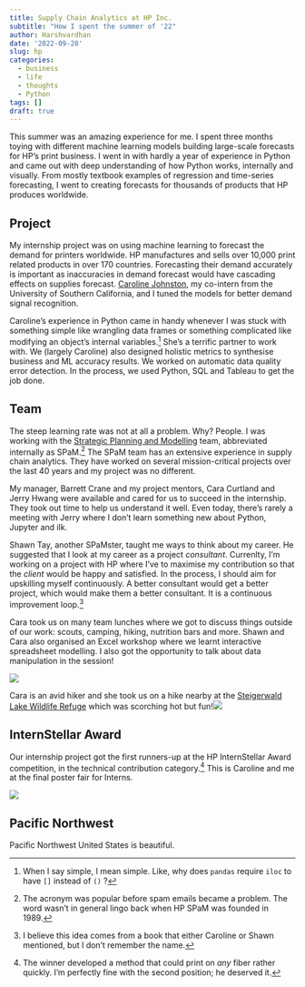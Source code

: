 ```yaml
---
title: Supply Chain Analytics at HP Inc.
subtitle: "How I spent the summer of '22"
author: Harshvardhan
date: '2022-09-28'
slug: hp
categories:
  - business
  - life
  - thoughts
  - Python
tags: []
draft: true
---
```


This summer was an amazing experience for me. I spent three months toying with different machine learning models building large-scale forecasts for HP's print business. I went in with hardly a year of experience in Python and came out with deep understanding of how Python works, internally and visually. From mostly textbook examples of regression and time-series forecasting, I went to creating forecasts for thousands of products that HP produces worldwide.

## Project

My internship project was on using machine learning to forecast the demand for printers worldwide. HP manufactures and sells over 10,000 print related products in over 170 countries. Forecasting their demand accurately is important as inaccuracies in demand forecast would have cascading effects on supplies forecast. [Caroline Johnston](https://twitter.com/carol_marge_j?lang=en), my co-intern from the University of Southern California, and I tuned the models for better demand signal recognition.

Caroline's experience in Python came in handy whenever I was stuck with something simple like wrangling data frames or something complicated like modifying an object's internal variables.[^1] She's a terrific partner to work with. We (largely Caroline) also designed holistic metrics to synthesise business and ML accuracy results. We worked on automatic data quality error detection. In the process, we used Python, SQL and Tableau to get the job done.

[^1]: When I say simple, I mean simple. Like, why does `pandas` require `iloc` to have `[]` instead of `()` ?

## Team

The steep learning rate was not at all a problem. Why? People. I was working with the [Strategic Planning and Modelling](https://www.wikiwand.com/en/HP_SPaM) team, abbreviated internally as SPaM.[^2] The SPaM team has an extensive experience in supply chain analytics. They have worked on several mission-critical projects over the last 40 years and my project was no different.

[^2]: The acronym was popular before spam emails became a problem. The word wasn't in general lingo back when HP SPaM was founded in 1989.

My manager, Barrett Crane and my project mentors, Cara Curtland and Jerry Hwang were available and cared for us to succeed in the internship. They took out time to help us understand it well. Even today, there's rarely a meeting with Jerry where I don't learn something new about Python, Jupyter and ilk.

Shawn Tay, another SPaMster, taught me ways to think about my career. He suggested that I look at my career as a project *consultant*. Currenlty, I'm working on a project with HP where I've to maximise my contribution so that the *client* would be happy and satisfied. In the process, I should aim for upskilling myself continuously. A better consultant would get a better project, which would make them a better consultant. It is a continuous improvement loop.[^3]

[^3]: I believe this idea comes from a book that either Caroline or Shawn mentioned, but I don't remember the name.

Cara took us on many team lunches where we got to discuss things outside of our work: scouts, camping, hiking, nutrition bars and more. Shawn and Cara also organised an Excel workshop where we learnt interactive spreadsheet modelling. I also got the opportunity to talk about data manipulation in the session!

![](images/20220707_170231.png)

Cara is an avid hiker and she took us on a hike nearby at the [Steigerwald Lake Wildlife Refuge](https://www.fws.gov/refuge/steigerwald-lake) which was scorching hot but fun!![](images/20220722_130017.png)

## InternStellar Award

Our internship project got the first runners-up at the HP InternStellar Award competition, in the technical contribution category.[^4] This is Caroline and me at the final poster fair for Interns.

[^4]: The winner developed a method that could print on *any* fiber rather quickly. I'm perfectly fine with the second position; he deserved it.

![](images/IMG_4431.png)

## Pacific Northwest

Pacific Northwest United States is beautiful.
